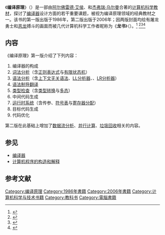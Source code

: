 {{NoteTA
|G1=IT}}
{{Infobox book
| title_orig    = Compilers: Principles, Techniques, and Tools
| translator    =
| image         = File:龙书第二版中文封面.jpg
| caption =  龙书第二版中文封面
| author        = [[阿尔佛雷德·艾侯|阿尔佛雷德·艾侯]]、{{link-en|拉维·塞提|Ravi Sethi}}和[[杰弗瑞·乌尔曼|杰弗瑞·乌尔曼]]
| illustrator   = 
| cover_artist  = 
| country       = 
| language      = 英语
| series        = 
| subject       = 编译原理
| genre         = 
| publisher     = [[培生教育|培生教育出版集团]]
| pub_date      = 1986（第一版）, 2006（第二版）
| media_type    = 
| pages         = 
| isbn =  0-201-10088-6
| dewey= 005.4/53 19
| congress= QA76.76.C65 A37 1986
| oclc= 12285707
| preceded_by   =
| followed_by   =
}}
《'''编译原理'''》（{{lang-en|Compilers: Principles, Techniques, and Tools}}）是一部由[[阿尔佛雷德·艾侯|阿尔佛雷德·艾侯]]、{{link-en|拉维·塞提|Ravi Sethi}}和[[杰弗瑞·乌尔曼|杰弗瑞·乌尔曼]]合著的[[计算机科学|计算机科学]][[教材|教材]]，探讨了[[编译器|编译器]]设计方面的若干重要课题，被视为编译原理领域的经典教材之一。该书的第一版出版于1986年，第二版出版于2006年；因两版封面均绘有屠龙勇士和[[龙_(西方)|恶龙]]搏斗的画面而被几代计算机科学工作者昵称为《'''龙书'''》（{{lang-en|Dragon Book}}）。<ref>{{cite web |url=http://grokcode.com/11/the-top-9-in-a-hackers-bookshelf/ |title=The Top 9 1/2 Books in a Hacker's Bookshelf |accessdate=23 October 2010 |archive-date=2020-06-28 |archive-url=https://web.archive.org/web/20200628105233/http://www.grokcode.com/11/the-top-9-in-a-hackers-bookshelf/ |dead-url=no }}</ref>
<ref name="MartelliRavenscroft2005">{{cite book|author1=Alex Martelli|author2=Anna Martelli Ravenscroft|author3=David Ascher|title=Python cookbook|url=https://books.google.com/books?id=1Shx_VXS6ioC&pg=PT623|accessdate=21 October 2011|year=2005|publisher=O'Reilly Media, Inc.|isbn=978-0-596-00797-3|page=587|archive-date=2020-07-16|archive-url=https://web.archive.org/web/20200716020614/https://books.google.com/books?id=1Shx_VXS6ioC&pg=PT623|dead-url=no}}</ref><ref name="Stephenson2005">{{cite book|author=Ian Stephenson|title=Production rendering: design and implementation|url=https://books.google.com/books?id=BCC5aTR34C4C&pg=PA139|accessdate=21 October 2011|year=2005|publisher=Springer|isbn=978-1-85233-821-3|page=139|archive-date=2020-02-28|archive-url=https://web.archive.org/web/20200228202502/https://books.google.com/books?id=BCC5aTR34C4C&pg=PA139|dead-url=no}}</ref><ref name="Macz2002">{{cite book|author=Mad Macz|title=Internet Underground: The Way of the Hacker|url=https://books.google.com/books?id=Q5OHEW8_gysC&pg=PA219|accessdate=21 October 2011|date=January 2002|publisher=PageFree Publishing, Inc.|isbn=978-1-930252-53-0|page=219|archive-date=2021-04-17|archive-url=https://web.archive.org/web/20210417044854/https://books.google.com/books?id=Q5OHEW8_gysC&pg=PA219|dead-url=no}}</ref>

==内容==
《编译原理》第一版介绍了下列内容：
#编译器的构成
#[[词法分析|词法分析]]（含[[正则表达式|正则表达式]]与[[有限状态机|有限状态机]]）
#[[语法分析|语法分析]]（含[[上下文无关语法|上下文无关语法]]、[[LL分析器|LL分析器]]、{{link-en|自底向上的语法分析|Bottom-up parsing}}、[[LR分析器|LR分析器]]）
#[[语法制导翻译|语法制导翻译]]
#[[类型检查|类型检查]]（含[[类型转换|类型转换]]与[[多态|多态]]）
#中间代码生成
#[[运行时系统|运行时系统]]（含传参、[[符号表|符号表]]与[[暫存器配置|寄存器分配]]）
#目标代码生成
#代码优化

第二版在此基础上增加了[[数据流分析|数据流分析]]、[[并行计算|并行计算]]、[[垃圾回收_(計算機科學)|垃圾回收]]相关的内容。

== 参见 ==
*[[编译器|编译器]]
*[[计算机程序的构造和解释|计算机程序的构造和解释]]
== 参考文献 ==
{{reflist|2}}

[[Category:编译原理|Category:编译原理]]
[[Category:1986年書籍|Category:1986年書籍]]
[[Category:2006年書籍|Category:2006年書籍]]
[[Category:计算机科学与技术书籍|Category:计算机科学与技术书籍]]
[[Category:教科书|Category:教科书]]
[[Category:電腦書籍|Category:電腦書籍]]